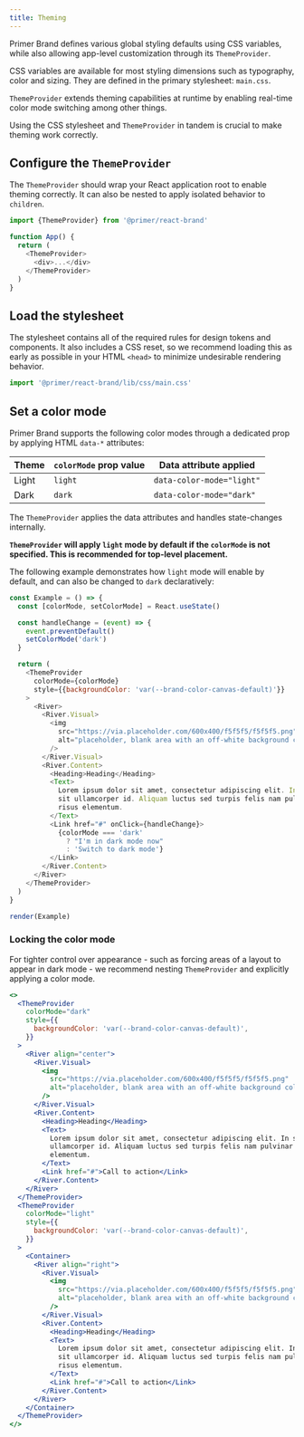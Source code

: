 ```yaml
---
title: Theming
---
```


Primer Brand defines various global styling defaults using CSS variables, while also allowing app-level customization through its `ThemeProvider`.

CSS variables are available for most styling dimensions such as typography, color and sizing. They are defined in the primary stylesheet: `main.css`.

`ThemeProvider` extends theming capabilities at runtime by enabling real-time color mode switching among other things.

Using the CSS stylesheet and `ThemeProvider` in tandem is crucial to make theming work correctly.

## Configure the `ThemeProvider`

The `ThemeProvider` should wrap your React application root to enable theming correctly. It can also be nested to apply isolated behavior to `children`.

```js
import {ThemeProvider} from '@primer/react-brand'

function App() {
  return (
    <ThemeProvider>
      <div>...</div>
    </ThemeProvider>
  )
}
```

## Load the stylesheet

The stylesheet contains all of the required rules for design tokens and components. It also includes a CSS reset, so we recommend loading this as early as possible in your HTML `<head>` to minimize undesirable rendering behavior.

```js
import '@primer/react-brand/lib/css/main.css'
```

## Set a color mode

Primer Brand supports the following color modes through a dedicated prop by applying HTML `data-*` attributes:

| Theme | `colorMode` prop value | Data attribute applied    |
| ----- | ---------------------- | ------------------------- |
| Light | `light`                | `data-color-mode="light"` |
| Dark  | `dark`                 | `data-color-mode="dark"`  |

The `ThemeProvider` applies the data attributes and handles state-changes internally.

**`ThemeProvider` will apply `light` mode by default if the `colorMode` is not specified. This is recommended for top-level placement.**

The following example demonstrates how `light` mode will enable by default, and can also be changed to `dark` declaratively:

```javascript live noinline
const Example = () => {
  const [colorMode, setColorMode] = React.useState()

  const handleChange = (event) => {
    event.preventDefault()
    setColorMode('dark')
  }

  return (
    <ThemeProvider
      colorMode={colorMode}
      style={{backgroundColor: 'var(--brand-color-canvas-default)'}}
    >
      <River>
        <River.Visual>
          <img
            src="https://via.placeholder.com/600x400/f5f5f5/f5f5f5.png"
            alt="placeholder, blank area with an off-white background color"
          />
        </River.Visual>
        <River.Content>
          <Heading>Heading</Heading>
          <Text>
            Lorem ipsum dolor sit amet, consectetur adipiscing elit. In sapien
            sit ullamcorper id. Aliquam luctus sed turpis felis nam pulvinar
            risus elementum.
          </Text>
          <Link href="#" onClick={handleChange}>
            {colorMode === 'dark'
              ? "I'm in dark mode now"
              : 'Switch to dark mode'}
          </Link>
        </River.Content>
      </River>
    </ThemeProvider>
  )
}

render(Example)
```

### Locking the color mode

For tighter control over appearance - such as forcing areas of a layout to appear in dark mode - we recommend nesting `ThemeProvider` and explicitly applying a color mode.

```jsx live
<>
  <ThemeProvider
    colorMode="dark"
    style={{
      backgroundColor: 'var(--brand-color-canvas-default)',
    }}
  >
    <River align="center">
      <River.Visual>
        <img
          src="https://via.placeholder.com/600x400/f5f5f5/f5f5f5.png"
          alt="placeholder, blank area with an off-white background color"
        />
      </River.Visual>
      <River.Content>
        <Heading>Heading</Heading>
        <Text>
          Lorem ipsum dolor sit amet, consectetur adipiscing elit. In sapien sit
          ullamcorper id. Aliquam luctus sed turpis felis nam pulvinar risus
          elementum.
        </Text>
        <Link href="#">Call to action</Link>
      </River.Content>
    </River>
  </ThemeProvider>
  <ThemeProvider
    colorMode="light"
    style={{
      backgroundColor: 'var(--brand-color-canvas-default)',
    }}
  >
    <Container>
      <River align="right">
        <River.Visual>
          <img
            src="https://via.placeholder.com/600x400/f5f5f5/f5f5f5.png"
            alt="placeholder, blank area with an off-white background color"
          />
        </River.Visual>
        <River.Content>
          <Heading>Heading</Heading>
          <Text>
            Lorem ipsum dolor sit amet, consectetur adipiscing elit. In sapien
            sit ullamcorper id. Aliquam luctus sed turpis felis nam pulvinar
            risus elementum.
          </Text>
          <Link href="#">Call to action</Link>
        </River.Content>
      </River>
    </Container>
  </ThemeProvider>
</>
```

